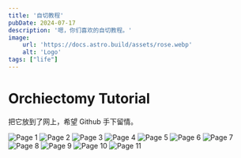 ```yaml
---
title: '自切教程'
pubDate: 2024-07-17
description: '嗯，你们喜欢的自切教程。'
image:
    url: 'https://docs.astro.build/assets/rose.webp'
    alt: 'Logo'
tags: ["life"]
---
```


# Orchiectomy Tutorial

把它放到了网上，希望 Github 手下留情。

![Page 1](/md/orchi/a-1.png)
![Page 2](/md/orchi/a-2.png)
![Page 3](/md/orchi/a-3.png)
![Page 4](/md/orchi/a-4.png)
![Page 5](/md/orchi/a-5.png)
![Page 6](/md/orchi/a-6.png)
![Page 7](/md/orchi/a-7.png)
![Page 8](/md/orchi/a-8.png)
![Page 9](/md/orchi/a-9.png)
![Page 10](/md/orchi/a-10.png)
![Page 11](/md/orchi/a-11.png)